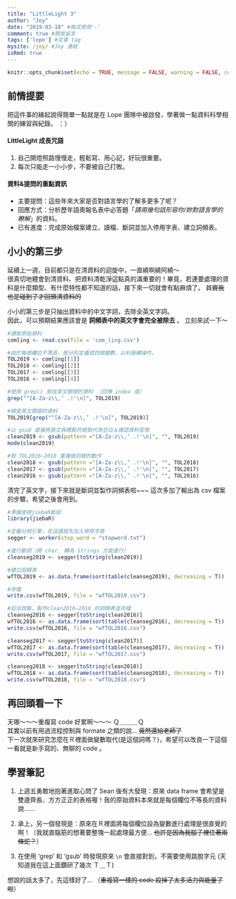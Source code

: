```yaml
---
title: "LittleLight 3"
author: "Joy"
date: "2019-03-18" #格式使用'-'
comment: true #開放留言
tags: ['lope'] #文章 tag
mysite: /joy/ #Joy 連結
isRmd: true
---
```


```r
knitr::opts_chunk$set(echo = TRUE, message = FALSE, warning = FALSE, comment = "#>")
```

## 前情提要
把這件事的緣起說得簡單一點就是在 Lope 團隊中被啟發，學著做一點資料科學相關的練習與紀錄。 ：）  

#### LittleLight 成長咒語  
1. 自己開燈照路慢慢走，輕鬆寫、用心記，好玩很重要。  
2. 每次只能走一小小步，不要被自己打敗。

#### 資料&提問的重點資訊
- 主要提問：這些年來大家是否對語言學的了解多更多了呢？  
- 回應方式：分析歷年語奧報名表中必答題「_請用幾句話形容你/妳對語言學的瞭解_」的資料。  
- 已有進度：完成原始檔案建立、讀檔、斷詞並加入停用字表、建立詞頻表。    

## 小小的第三步
延續上一週，目前都只是在清資料的迴旋中，一直繞啊繞阿繞～  
很真切地體會到清資料、把資料清乾淨這點真的滿重要的！畢竟，若連要處理的資料是什麼類型、有什麼特性都不知道的話，接下來一切就會有點麻煩了。 ~~其實我也是碰到了才回頭清資料的~~   

小小的第三步是只抽出資料中的中文字詞，去除全英文字詞。  
因此，可以預期結果應該會是 **詞頻表中的英文字會完全被除去** 。  立刻來試一下～  


```r
#讀取原始資料
comling <- read.csv(file = 'com_ling.csv')

#由於每個欄位不等長，故分別定義成四個變數，以利後續操作。
TOL2019 <- comling[[1]]
TOL2018 <- comling[[2]]
TOL2017 <- comling[[3]]
TOL2016 <- comling[[4]]

#使用 grep() 來找英文開頭的資料 （回傳 index 值）
grep("^[A-Za-z\\,’ .!'\n]", TOL2019)

#檢查英文開頭的資料
TOL2019[grep("^[A-Za-z\\,’ .!'\n]", TOL2019)]

#以 gsub 直接將英文與標點符號取代為空白＆確認資料型態
clean2019 <- gsub(pattern ="[A-Za-z\\,’ .!'\n]", "", TOL2019)
mode(clean2019)

#對 TOL2016~2018 重複做同樣的動作
clean2018 <- gsub(pattern ="[A-Za-z\\,’ .!'\n]", "", TOL2018)
clean2017 <- gsub(pattern ="[A-Za-z\\,’ .!'\n]", "", TOL2017)
clean2016 <- gsub(pattern ="[A-Za-z\\,’ .!'\n]", "", TOL2016)

```
  
  
清完了英文字，接下來就是斷詞並製作詞頻表啦~~~ 這次多加了輸出為 csv 檔案的步驟，希望之後會用到。  


```r
#準備使用jiebaR斷詞
library(jiebaR)

#定義分詞引擎，在這邊就先加入停用字表
segger <- worker(stop_word = "stopword.txt")

#進行斷詞（將 char. 轉為 Strings 方能進行）
cleanseg2019 <- segger[toString(clean2019)]

#建立詞頻表
wfTOL2019 <- as.data.frame(sort(table(cleanseg2019), decreasing = T))

#存檔
write.csv(wfTOL2019, file = "wfTOL2019.csv")

#如法炮製，製作clean2016~2018 的詞頻表並存檔
cleanseg2016 <- segger[toString(clean2016)]
wfTOL2016 <- as.data.frame(sort(table(cleanseg2016), decreasing = T))
write.csv(wfTOL2016, file = "wfTOL2016.csv")

cleanseg2017 <- segger[toString(clean2017)]
wfTOL2017 <- as.data.frame(sort(table(cleanseg2017), decreasing = T))
write.csv(wfTOL2017, file = "wfTOL2017.csv")

cleanseg2018 <- segger[toString(clean2018)]
wfTOL2018 <- as.data.frame(sort(table(cleanseg2018), decreasing = T))
write.csv(wfTOL2018, file = "wfTOL2018.csv")

```

## 再回頭看一下
天哪～～～重複寫 code 好累啊～～～  Ｑ＿＿＿Ｑ  
其實以前有用過流程控制與 formate 之類的說... ~~竟然還給老師了~~  
下一次就來研究怎麼在Ｒ裡面做變數取代(是這個詞嗎？)，希望可以改良一下這個一看就是新手寫的、無聊的 code 。    

## 學習筆記
1. 上週五勇敢地抱著進取心問了 Sean 後有大發現：原來 data frame 會希望是雙邊齊長、方方正正的表格喔！我的原始資料本來就是每個欄位不等長的資料說......  

2. 承上，另一個發現是：原來在Ｒ裡面將每個欄位設為變數進行處理是很直覺的啊！（我就直腦筋的想著要整塊一起處理最方便... ~~也許是因為我腦子裡住著兩條蛇？~~）  

3. 在使用 'grep' 和 'gsub' 時發現原來 `\n` 會直接對到，不需要使用跳脫字元 (天知道我在這上面鑽研了幾次 Ｔ＿Ｔ)  



  
想說的話太多了，先這樣好了... （~~重複寫一樣的 code 殺掉了太多活力與能量了啦~~）


 
